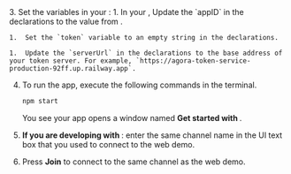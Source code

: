 <PlatformWrapper platform="electron">
3. Set the variables in your <Vpl k="CLIENT" />:
    1.  In your <Vpl k="CLIENT" />, Update the `appID` in the declarations to the value from <Vg k="CONSOLE" /> .

    1.  Set the `token` variable to an empty string in the declarations.

    1.  Update the `serverUrl` in the declarations to the base address of your token server. For example, `https://agora-token-service-production-92ff.up.railway.app`.

4.  To run the app, execute the following commands in the terminal.

    ```bash
    npm start
    ```
    You see your app opens a window named **Get started with <Vpd k="PRODUCT"/>**.
    
5.  **If you are developing with <Vg k="ASDK" />**: enter the same channel name in the UI text box that you used to connect to the <Vg k="COMPANY" /> web demo.

6. Press **Join** to connect to the same channel as the web demo.

</PlatformWrapper>
